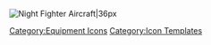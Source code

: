 [[File:NightBattleFighterAircraft.png|Night Fighter Aircraft|36px]] <noinclude>[[Category:Equipment Icons]] [[Category:Icon Templates]]</noinclude>